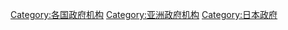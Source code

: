 [[Category:各国政府机构|Category:各国政府机构]]
[[Category:亚洲政府机构|Category:亚洲政府机构]]
[[Category:日本政府|Category:日本政府]]